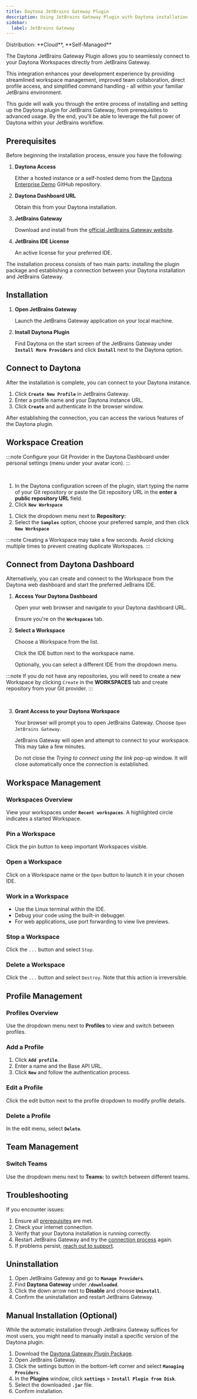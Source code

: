 ```yaml
---
title: Daytona JetBrains Gateway Plugin
description: Using JetBrains Gateway Plugin with Daytona installation 
sidebar:
  label: JetBrains Gateway
---
```



<Label>
  Distribution: **Cloud**, **Self-Managed**
</Label>

The Daytona JetBrains Gateway Plugin allows you to seamlessly connect to your Daytona Workspaces directly from JetBrains Gateway.

This integration enhances your development experience by providing streamlined workspace management, improved team collaboration, direct profile access, and simplified command handling - all within your familiar JetBrains environment.

This guide will walk you through the entire process of installing and setting up the Daytona plugin for JetBrains Gateway, from prerequisites to advanced usage. By the end, you'll be able to leverage the full power of Daytona within your JetBrains workflow.

## Prerequisites

Before beginning the installation process, ensure you have the following:

1. **Daytona Access** 

    Either a hosted instance or a self-hosted demo from the [Daytona Enterprise Demo](https://github.com/daytonaio/enterprise-demo) GitHub repository.

2. **Daytona Dashboard URL**

    Obtain this from your Daytona installation.
3. **JetBrains Gateway**

    Download and install from the [official JetBrains Gateway website](https://www.jetbrains.com/remote-development/gateway/).

4. **JetBrains IDE License**

    An active license for your preferred IDE.

The installation process consists of two main parts: installing the plugin package and establishing a connection between your Daytona installation and JetBrains Gateway.

## Installation

1. **Open JetBrains Gateway**
    
    Launch the JetBrains Gateway application on your local machine.

2. **Install Daytona Plugin**
    
    Find Daytona on the start screen of the JetBrains Gateway under **`Install More Providers`** and click **`Install`** next to the Daytona option.


## Connect to Daytona

After the installation is complete, you can connect to your Daytona instance.

1. Click **`Create New Profile`** in JetBrains Gateway.
2. Enter a profile name and your Daytona instance URL.
3. Click **`Create`** and authenticate in the browser window.

After establishing the connection, you can access the various features of the Daytona plugin.

## Workspace Creation

:::note
Configure your Git Provider in the Daytona Dashboard under personal settings (menu under your avatar icon).
:::

<br />

<Tabs>
<TabItem label="Via Repository URL">

1. In the Daytona configuration screen of the plugin, start typing the name of your Git repository or paste the Git repository URL in the **enter a public repository URL** field.
2. Click **`New Workspace`**

</TabItem>
<TabItem label="Via Dropdown Menu">

1. Click the dropdown menu next to **Repository:**
2. Select the **`Samples`** option, choose your preferred sample, and then click **`New Workspace`**

</TabItem>
</Tabs>

:::note
Creating a Workspace may take a few seconds. Avoid clicking multiple times to prevent creating duplicate Workspaces.
:::

## Connect from Daytona Dashboard

Alternatively, you can create and connect to the Workspace from the Daytona web dashboard and start the preferred JeBrains IDE.

1. **Access Your Daytona Dashboard**

    Open your web browser and navigate to your Daytona dashboard URL.

    Ensure you're on the **`Workspaces`** tab.

2. **Select a Workspace**

    Choose a Workspace from the list.

    Click the IDE button next to the workspace name.

    Optionally, you can select a different IDE from the dropdown menu.

:::note
If you do not have any repositories, you will need to create a new Workspace by clicking `Create` in the **WORKSPACES** tab and create repository from your Git provider.
:::

<br />

3. **Grant Access to your Daytona Workspace**

    Your browser will prompt you to open JetBrains Gateway. Choose `Open JetBrains Gateway`.

    JetBrains Gateway will open and attempt to connect to your workspace. This may take a few minutes.

    Do not close the *Trying to connect using the link* pop-up window. It will close automatically once the connection is established.

## Workspace Management

### Workspaces Overview

View your workspaces under **`Recent workspaces`**. A highlighted circle indicates a started Workspace.

### Pin a Workspace

Click the pin button to keep important Workspaces visible.

### Open a Workspace

Click on a Workspace name or the `Open` button to launch it in your chosen IDE.

### Work in a Workspace

- Use the Linux terminal within the IDE.
- Debug your code using the built-in debugger.
- For web applications, use port forwarding to view live previews.

### Stop a Workspace

Click the `...` button and select `Stop`.

### Delete a Workspace

Click the `...` button and select `Destroy`. Note that this action is irreversible.

## Profile Management

### Profiles Overview

Use the dropdown menu next to **Profiles** to view and switch between profiles.

### Add a Profile

1. Click **`Add profile`**.
2. Enter a name and the Base API URL.
3. Click **`New`** and follow the authentication process.

### Edit a Profile

Click the edit button next to the profile dropdown to modify profile details.

### Delete a Profile

In the edit menu, select **`Delete`**.

## Team Management

### Switch Teams

Use the dropdown menu next to **Teams:** to switch between different teams.

## Troubleshooting

If you encounter issues:

1. Ensure all [prerequisites](#prerequisites) are met.
2. Check your internet connection.
3. Verify that your Daytona installation is running correctly.
4. Restart JetBrains Gateway and try the [connection process](#connect-to-daytona) again.
5. If problems persist, [reach out to support](https://go.daytona.io/slack).

## Uninstallation

1. Open JetBrains Gateway and go to **`Manage Providers`**.
2. Find **Daytona Gateway** under **`/downloaded`**.
3. Click the down arrow next to **Disable** and choose **`Uninstall`**.
4. Confirm the uninstallation and restart JetBrains Gateway.

## Manual Installation (Optional)

While the automatic installation through JetBrains Gateway suffices for most users, you might need to manually install a specific version of the Daytona plugin.

1. Download the [Daytona Gateway Plugin Package](https://download.daytona.io/jetbrains/gateway/latest/jetbrains-gateway-daytona-plugin-latest.jar).
2. Open JetBrains Gateway.
3. Click the settings button in the bottom-left corner and select **`Managing Providers`**.
4. In the **Plugins** window, click **`settings`** > **`Install Plugin from Disk`**.
5. Select the downloaded **`.jar`** file.
6. Confirm installation.
